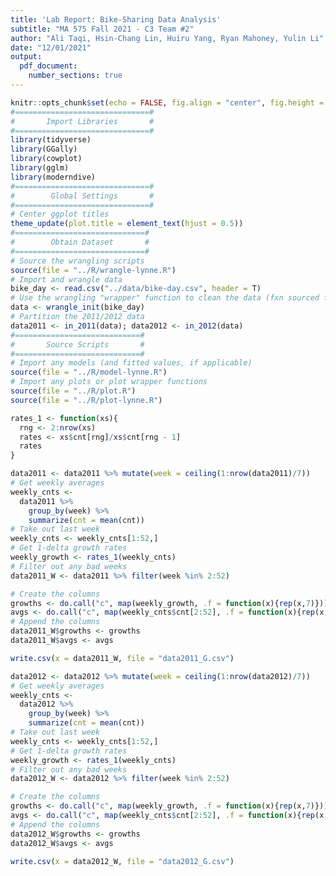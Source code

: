 ```yaml
---
title: 'Lab Report: Bike-Sharing Data Analysis'
subtitle: "MA 575 Fall 2021 - C3 Team #2"
author: "Ali Taqi, Hsin-Chang Lin, Huiru Yang, Ryan Mahoney, Yulin Li"
date: "12/01/2021"
output: 
  pdf_document: 
    number_sections: true
---
```


```r
knitr::opts_chunk$set(echo = FALSE, fig.align = "center", fig.height = 4, fig.width = 6)
#==============================#
#       Import Libraries       #
#==============================#
library(tidyverse)
library(GGally)
library(cowplot)
library(gglm)
library(moderndive)
#==============================#
#        Global Settings       #
#==============================#
# Center ggplot titles
theme_update(plot.title = element_text(hjust = 0.5))
#=============================#
#        Obtain Dataset       #
#=============================#
# Source the wrangling scripts
source(file = "../R/wrangle-lynne.R")
# Import and wrangle data
bike_day <- read.csv("../data/bike-day.csv", header = T)
# Use the wrangling "wrapper" function to clean the data (fxn sourced from wrangle.R)
data <- wrangle_init(bike_day)
# Partition the 2011/2012 data
data2011 <- in_2011(data); data2012 <- in_2012(data)
#============================#
#       Source Scripts       #
#============================#
# Import any models (and fitted values, if applicable)
source(file = "../R/model-lynne.R")
# Import any plots or plot wrapper functions
source(file = "../R/plot.R")
source(file = "../R/plot-lynne.R")
```

```r
rates_1 <- function(xs){
  rng <- 2:nrow(xs)
  rates <- xs$cnt[rng]/xs$cnt[rng - 1]
  rates
}
```

```r
data2011 <- data2011 %>% mutate(week = ceiling(1:nrow(data2011)/7))
# Get weekly averages
weekly_cnts <- 
  data2011 %>% 
    group_by(week) %>%
    summarize(cnt = mean(cnt))
# Take out last week
weekly_cnts <- weekly_cnts[1:52,]
# Get 1-delta growth rates
weekly_growth <- rates_1(weekly_cnts)
# Filter out any bad weeks
data2011_W <- data2011 %>% filter(week %in% 2:52)
```

```r
# Create the columns
growths <- do.call("c", map(weekly_growth, .f = function(x){rep(x,7)}))
avgs <- do.call("c", map(weekly_cnts$cnt[2:52], .f = function(x){rep(x,7)}))
# Append the columns
data2011_W$growths <- growths
data2011_W$avgs <- avgs
```

```r
write.csv(x = data2011_W, file = "data2011_G.csv")
```

```r
data2012 <- data2012 %>% mutate(week = ceiling(1:nrow(data2012)/7))
# Get weekly averages
weekly_cnts <- 
  data2012 %>% 
    group_by(week) %>%
    summarize(cnt = mean(cnt))
# Take out last week
weekly_cnts <- weekly_cnts[1:52,]
# Get 1-delta growth rates
weekly_growth <- rates_1(weekly_cnts)
# Filter out any bad weeks
data2012_W <- data2012 %>% filter(week %in% 2:52)
```

```r
# Create the columns
growths <- do.call("c", map(weekly_growth, .f = function(x){rep(x,7)}))
avgs <- do.call("c", map(weekly_cnts$cnt[2:52], .f = function(x){rep(x,7)}))
# Append the columns
data2012_W$growths <- growths
data2012_W$avgs <- avgs
```

```r
write.csv(x = data2012_W, file = "data2012_G.csv")
```